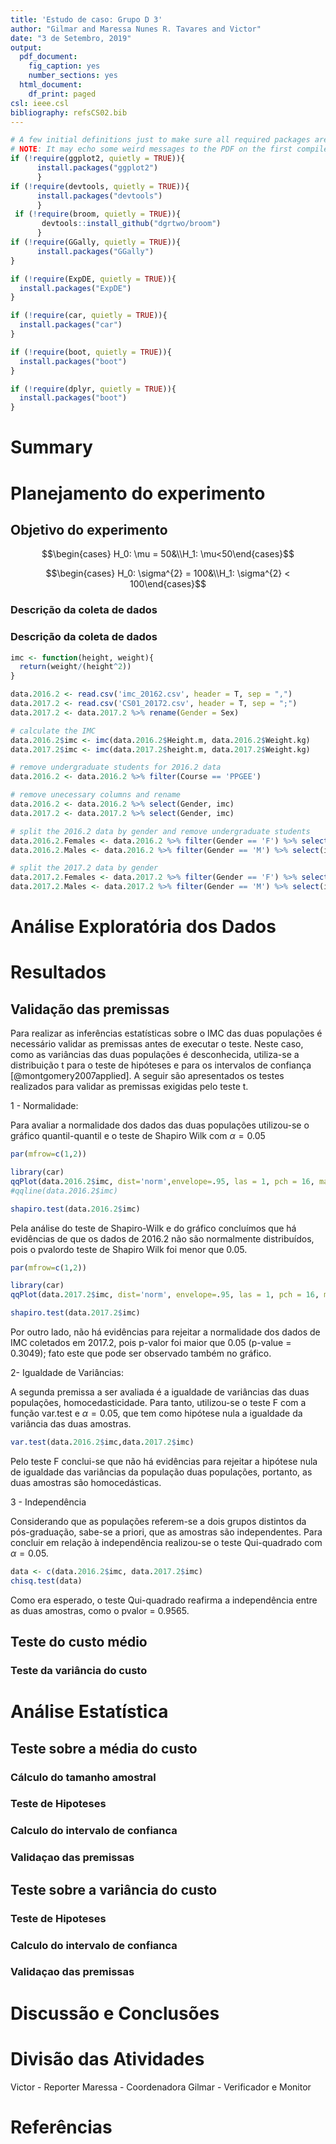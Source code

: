 ```yaml
---
title: 'Estudo de caso: Grupo D 3'
author: "Gilmar and Maressa Nunes R. Tavares and Victor"
date: "3 de Setembro, 2019"
output:
  pdf_document:
    fig_caption: yes
    number_sections: yes
  html_document:
    df_print: paged
csl: ieee.csl
bibliography: refsCS02.bib
---
```


```r
# A few initial definitions just to make sure all required packages are installed. Change as needed.
# NOTE: It may echo some weird messages to the PDF on the first compile (package installation messages). Run twice and the problem will (hopefully) go away.
if (!require(ggplot2, quietly = TRUE)){
      install.packages("ggplot2")
      }
if (!require(devtools, quietly = TRUE)){
      install.packages("devtools")
      }
 if (!require(broom, quietly = TRUE)){
       devtools::install_github("dgrtwo/broom")
      }
if (!require(GGally, quietly = TRUE)){
      install.packages("GGally")
}

if (!require(ExpDE, quietly = TRUE)){
  install.packages("ExpDE")
}

if (!require(car, quietly = TRUE)){
  install.packages("car")
}

if (!require(boot, quietly = TRUE)){
  install.packages("boot")
}

if (!require(dplyr, quietly = TRUE)){
  install.packages("boot")
}

```

# Summary


# Planejamento do experimento


## Objetivo do experimento


$$\begin{cases} H_0: \mu = 50&\\H_1: \mu<50\end{cases}$$

$$\begin{cases} H_0: \sigma^{2} = 100&\\H_1: \sigma^{2} < 100\end{cases}$$


### Descrição da coleta de dados


### Descrição da coleta de dados

```r
imc <- function(height, weight){
  return(weight/(height^2))
}

data.2016.2 <- read.csv('imc_20162.csv', header = T, sep = ",")
data.2017.2 <- read.csv('CS01_20172.csv', header = T, sep = ";")
data.2017.2 <- data.2017.2 %>% rename(Gender = Sex)

# calculate the IMC
data.2016.2$imc <- imc(data.2016.2$Height.m, data.2016.2$Weight.kg)
data.2017.2$imc <- imc(data.2017.2$height.m, data.2017.2$Weight.kg)

# remove undergraduate students for 2016.2 data
data.2016.2 <- data.2016.2 %>% filter(Course == 'PPGEE')

# remove unecessary columns and rename
data.2016.2 <- data.2016.2 %>% select(Gender, imc)
data.2017.2 <- data.2017.2 %>% select(Gender, imc)

# split the 2016.2 data by gender and remove undergraduate students
data.2016.2.Females <- data.2016.2 %>% filter(Gender == 'F') %>% select(imc)
data.2016.2.Males <- data.2016.2 %>% filter(Gender == 'M') %>% select(imc)

# split the 2017.2 data by gender
data.2017.2.Females <- data.2017.2 %>% filter(Gender == 'F') %>% select(imc)
data.2017.2.Males <- data.2017.2 %>% filter(Gender == 'M') %>% select(imc)

```


# Análise Exploratória dos Dados





# Resultados

## Validação das premissas

Para realizar as inferências estatísticas sobre o IMC das duas populações é necessário validar as premissas antes de executar o teste. Neste caso, como as variâncias das duas populações é desconhecida, utiliza-se a distribuição t para o teste de hipóteses e para os intervalos de confiança [@montgomery2007applied]. A seguir são apresentados os testes realizados para validar as premissas exigidas pelo teste t.

1 - Normalidade: 

Para avaliar a normalidade dos dados das duas populações utilizou-se o gráfico quantil-quantil e o teste de Shapiro Wilk com $\alpha = 0.05$

```r
par(mfrow=c(1,2))

library(car)
qqPlot(data.2016.2$imc, dist='norm',envelope=.95, las = 1, pch = 16, main="Normal Q -Q plot")
#qqline(data.2016.2$imc)

```


```r
shapiro.test(data.2016.2$imc)
```
Pela análise do teste de Shapiro-Wilk e do gráfico concluímos que há evidências de que os dados de 2016.2 não são normalmente distribuídos, pois o pvalordo teste de Shapiro Wilk foi menor que 0.05. 

```r
par(mfrow=c(1,2))

library(car)
qqPlot(data.2017.2$imc, dist='norm', envelope=.95, las = 1, pch = 16, main="Normal Q -Q plot")
```

```r
shapiro.test(data.2017.2$imc)
```
Por outro lado, não há evidências para rejeitar a normalidade dos dados de IMC coletados em 2017.2, pois p-valor foi maior que 0.05 (p-value = 0.3049); fato este que pode ser observado também no gráfico.

2- Igualdade de Variâncias:

A segunda premissa a ser avaliada é a igualdade de variâncias das duas populações, homocedasticidade. Para tanto, utilizou-se o teste F com a função var.test e $\alpha = 0.05$, que tem como hipótese nula a igualdade da variância das duas amostras.

``` r
var.test(data.2016.2$imc,data.2017.2$imc)
```
Pelo teste F conclui-se que não há evidências para rejeitar a hipótese nula de igualdade das variâncias da população duas populações, portanto, as duas amostras são homocedásticas.

3 - Independência

Considerando que as populações referem-se a dois grupos distintos da pós-graduação, sabe-se a priori, que as amostras são independentes. Para concluir em relação à independência realizou-se o teste Qui-quadrado com $\alpha = 0.05$.

``` r
data <- c(data.2016.2$imc, data.2017.2$imc)
chisq.test(data)
```
Como era esperado, o teste Qui-quadrado reafirma a independência entre as duas amostras, como o pvalor = 0.9565.

## Teste do custo médio

### Teste da variância do custo

# Análise Estatística
## Teste sobre a média do custo
### Cálculo do tamanho amostral

### Teste de Hipoteses
### Calculo do intervalo de confianca
### Validaçao das premissas

## Teste sobre a variância do custo
### Teste de Hipoteses
### Calculo do intervalo de confianca
### Validaçao das premissas

# Discussão e Conclusões

# Divisão das Atividades

Victor - Reporter
Maressa - Coordenadora
Gilmar - Verificador e Monitor

















# Referências



